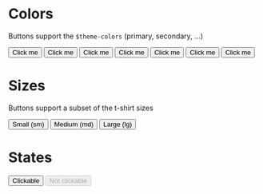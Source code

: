 
<Meta title="Components/Button/Overview" />

# Colors

Buttons support the `$theme-colors` (primary, secondary, ...)

<Canvas>
    <button className="btn btn-primary">Click me</button>
    <button className="btn btn-secondary">Click me</button>
    <button className="btn btn-info">Click me</button>
    <button className="btn btn-warning">Click me</button>
    <button className="btn btn-danger">Click me</button>
    <button className="btn btn-light">Click me</button>
    <button className="btn btn-dark">Click me</button>
</Canvas>

# Sizes

Buttons support a subset of the t-shirt sizes

<Canvas>
<button className="btn btn-primary btn-sm">Small (sm)</button>
<button className="btn btn-primary btn-md">Medium (md)</button>
<button className="btn btn-primary btn-lg">Large (lg)</button>
</Canvas>

# States
<Canvas>
<button className="btn btn-primary">Clickable</button>
<button className="btn btn-primary" disabled>Not clickable</button>
</Canvas>
